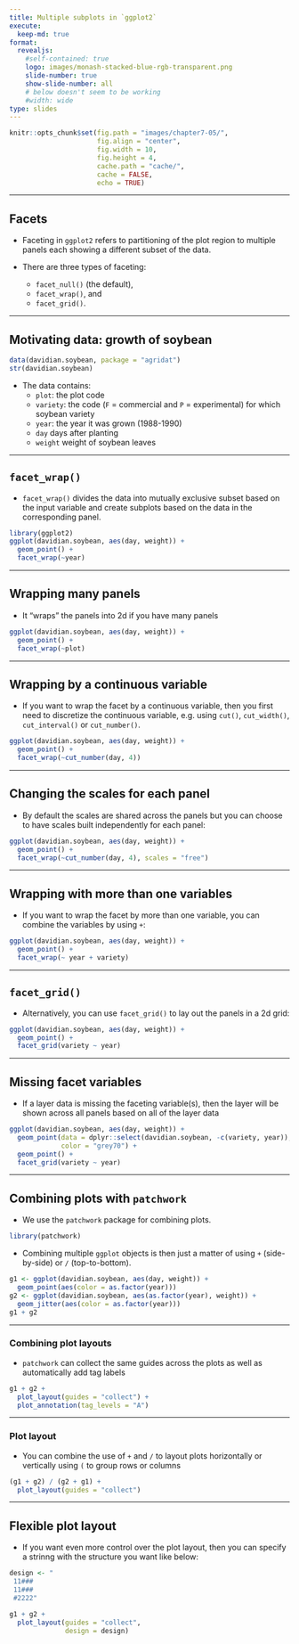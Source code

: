 ```yaml
---
title: Multiple subplots in `ggplot2`
execute:
  keep-md: true
format: 
  revealjs:
    #self-contained: true
    logo: images/monash-stacked-blue-rgb-transparent.png
    slide-number: true
    show-slide-number: all
    # below doesn't seem to be working
    #width: wide
type: slides
---
```


```r
knitr::opts_chunk$set(fig.path = "images/chapter7-05/",
                      fig.align = "center",
                      fig.width = 10, 
                      fig.height = 4,
                      cache.path = "cache/",
                      cache = FALSE,
                      echo = TRUE)
```


---

## Facets 

* Faceting in `ggplot2` refers to partitioning of the plot region to multiple panels each showing a different subset of the data.
* There are three types of faceting:

  * `facet_null()` (the default),
  * `facet_wrap()`, and
  * `facet_grid()`.

---

## Motivating data: growth of soybean

```r
data(davidian.soybean, package = "agridat")
str(davidian.soybean)
```

* The data contains:
  * `plot`: the plot code
  * `variety`: the code (`F` = commercial and `P` = experimental) for which soybean variety
  * `year`: the year it was grown (1988-1990)
  * `day` days after planting
  * `weight` weight of soybean leaves

---

## `facet_wrap()`

* `facet_wrap()` divides the data into mutually exclusive subset based on the input variable and create subplots based on the data in the corresponding panel.

```r
library(ggplot2)
ggplot(davidian.soybean, aes(day, weight)) + 
  geom_point() +
  facet_wrap(~year)
```

---

## Wrapping many panels

* It "wraps" the panels into 2d if you have many panels

```r
ggplot(davidian.soybean, aes(day, weight)) + 
  geom_point() +
  facet_wrap(~plot)
```

---

## Wrapping by a continuous variable

* If you want to wrap the facet by a continuous variable, then you first need to discretize the continuous variable, e.g. using `cut()`, `cut_width()`, `cut_interval()` or `cut_number()`.

```r
ggplot(davidian.soybean, aes(day, weight)) + 
  geom_point() +
  facet_wrap(~cut_number(day, 4))
```

---

## Changing the scales for each panel

* By default the scales are shared across the panels but you can choose to have scales  built independently for each panel:

```r
ggplot(davidian.soybean, aes(day, weight)) + 
  geom_point() +
  facet_wrap(~cut_number(day, 4), scales = "free")
```


---

## Wrapping with more than one variables

* If you want to wrap the facet by more than one variable, you can combine the variables by using `+`:

```r
ggplot(davidian.soybean, aes(day, weight)) + 
  geom_point() +
  facet_wrap(~ year + variety)
```


---

## `facet_grid()`

* Alternatively, you can use `facet_grid()` to lay out the panels in a 2d grid:

```r
ggplot(davidian.soybean, aes(day, weight)) + 
  geom_point() +
  facet_grid(variety ~ year)
```

---

## Missing facet variables

* If a layer data is missing the faceting variable(s), then the layer will be shown across all panels based on all of the layer data

```r
ggplot(davidian.soybean, aes(day, weight)) + 
  geom_point(data = dplyr::select(davidian.soybean, -c(variety, year)),
             color = "grey70") +
  geom_point() +
  facet_grid(variety ~ year)
```

---

## Combining plots with `patchwork`

* We use the `patchwork` package for combining plots.

```r
library(patchwork)
```
* Combining multiple `ggplot` objects is then just a matter of using `+` (side-by-side) or `/` (top-to-bottom).

```r
g1 <- ggplot(davidian.soybean, aes(day, weight)) +
  geom_point(aes(color = as.factor(year))) 
g2 <- ggplot(davidian.soybean, aes(as.factor(year), weight)) +
  geom_jitter(aes(color = as.factor(year))) 
g1 + g2
```

---

### Combining plot layouts

* `patchwork` can collect the same guides across the plots as well as automatically add tag labels

```r
g1 + g2 + 
  plot_layout(guides = "collect") + 
  plot_annotation(tag_levels = "A")
```

---

### Plot layout

* You can combine the use of `+` and `/` to layout plots horizontally or vertically using `(` to group rows or columns

```r
(g1 + g2) / (g2 + g1) + 
  plot_layout(guides = "collect")
```

---

## Flexible plot layout

* If you want even more control over the plot layout, then you can specify a strinng with the structure you want like below:

```r
design <- "
 11###
 11###
 #2222"

g1 + g2 + 
  plot_layout(guides = "collect",
              design = design)
```

